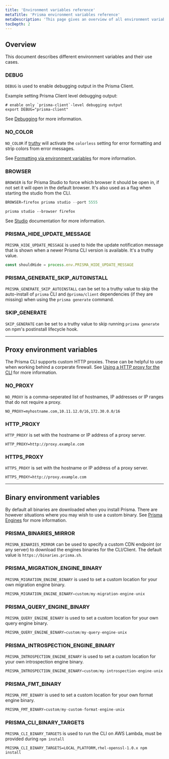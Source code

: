 ```yaml
---
title: 'Environment variables reference'
metaTitle: 'Prisma environment variables reference'
metaDescription: 'This page gives an overview of all environment variables avalaible for use.'
tocDepth: 2
---
```


## Overview

This document describes different environment variables and their use cases.

### DEBUG

`DEBUG` is used to enable debugging output in the Prisma Client.

Example setting Prisma Client level debugging output:

```terminal
# enable only `prisma-client`-level debugging output
export DEBUG="prisma-client"
```

See [Debugging](../../concepts/components/prisma-client/debugging) for more information.

### NO_COLOR

`NO_COLOR` if [truthy](https://developer.mozilla.org/en-US/docs/Glossary/Truthy) will activate the `colorless` setting for error formatting and strip colors from error messages.

See [Formatting via environment variables](../../concepts/components/prisma-client/working-with-prismaclient/error-formatting#formatting-via-environment-variables) for more information.

### BROWSER

`BROWSER` is for Prisma Studio to force which browser it should be open in, if not set it will open in the default browser. It's also used as a flag when starting the studio from the CLI.

```js
BROWSER=firefox prisma studio --port 5555
```

```terminal
prisma studio --browser firefox
```

See [Studio](./command-reference/#studio) documentation for more information.

### PRISMA_HIDE_UPDATE_MESSAGE

`PRISMA_HIDE_UPDATE_MESSAGE` is used to hide the update notification message that is shown when a newer Prisma CLI version is available. It's a truthy value.

```js
const shouldHide = process.env.PRISMA_HIDE_UPDATE_MESSAGE
```

### PRISMA_GENERATE_SKIP_AUTOINSTALL

`PRISMA_GENERATE_SKIP_AUTOINSTALL` can be set to a truthy value to skip the auto-install of `prisma` CLI and `@prisma/client` dependencies (if they are missing) when using the `prisma generate` command.

### SKIP_GENERATE

`SKIP_GENERATE` can be set to a truthy value to skip running `prisma generate` on npm's postinstall lifecycle hook.

---

## Proxy environment variables

The Prisma CLI supports custom HTTP proxies. These can be helpful to use when working behind a corperate firewall. See [Using a HTTP proxy for the CLI](../../concepts/components/prisma-cli/installation/#using-a-http-proxy-for-the-cli) for more information.

### NO_PROXY

`NO_PROXY` is a comma-seperated list of hostnames, IP addresses or IP ranges that do not require a proxy.

```terminal
NO_PROXY=myhostname.com,10.11.12.0/16,172.30.0.0/16
```

### HTTP_PROXY

`HTTP_PROXY` is set with the hostname or IP address of a proxy server.

```terminal
HTTP_PROXY=http://proxy.example.com
```

### HTTPS_PROXY

`HTTPS_PROXY` is set with the hostname or IP address of a proxy server.

```terminal
HTTPS_PROXY=http://proxy.example.com
```

---

## Binary environment variables

By default all binaries are downloaded when you install Prisma. There are however situations where you may wish to use a custom binary. See [Prisma Engines](../../concepts/overview/under-the-hood/#prisma-engines) for more information.

### PRISMA_BINARIES_MIRROR

`PRISMA_BINARIES_MIRROR` can be used to specify a custom CDN endpoint (or any server) to download the engines binaries for the CLI/Client. The default value is `https://binaries.prisma.sh`.

### PRISMA_MIGRATION_ENGINE_BINARY

`PRISMA_MIGRATION_ENGINE_BINARY` is used to set a custom location for your own migration engine binary.

```js
PRISMA_MIGRATION_ENGINE_BINARY=custom/my-migration-engine-unix
```

### PRISMA_QUERY_ENGINE_BINARY

`PRISMA_QUERY_ENGINE_BINARY` is used to set a custom location for your own query engine binary.

```js
PRISMA_QUERY_ENGINE_BINARY=custom/my-query-engine-unix
```

### PRISMA_INTROSPECTION_ENGINE_BINARY

`PRISMA_INTROSPECTION_ENGINE_BINARY` is used to set a custom location for your own introspection engine binary.

```js
PRISMA_INTROSPECTION_ENGINE_BINARY=custom/my-introspection-engine-unix
```

### PRISMA_FMT_BINARY

`PRISMA_FMT_BINARY` is used to set a custom location for your own format engine binary.

```js
PRISMA_FMT_BINARY=custom/my-custom-format-engine-unix
```

### PRISMA_CLI_BINARY_TARGETS

`PRISMA_CLI_BINARY_TARGETS` is used to run the CLI on AWS Lambda, must be provided during `npm install`

```terminal
PRISMA_CLI_BINARY_TARGETS=LOCAL_PLATFORM,rhel-openssl-1.0.x npm install
```